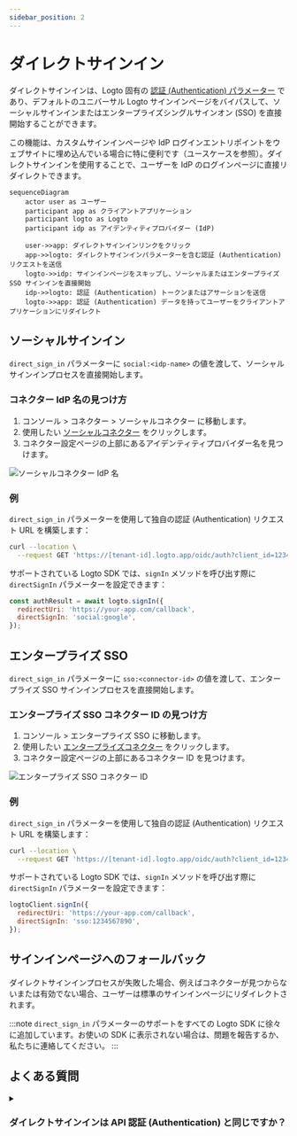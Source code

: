 ```yaml
---
sidebar_position: 2
---
```


# ダイレクトサインイン

ダイレクトサインインは、Logto 固有の [認証 (Authentication) パラメーター](/end-user-flows/authentication-parameters) であり、デフォルトのユニバーサル Logto サインインページをバイパスして、ソーシャルサインインまたはエンタープライズシングルサインオン (SSO) を直接開始することができます。

この機能は、カスタムサインインページや IdP ログインエントリポイントをウェブサイトに埋め込んでいる場合に特に便利です（ユースケースを参照）。ダイレクトサインインを使用することで、ユーザーを IdP のログインページに直接リダイレクトできます。

```mermaid
sequenceDiagram
    actor user as ユーザー
    participant app as クライアントアプリケーション
    participant logto as Logto
    participant idp as アイデンティティプロバイダー (IdP)

    user->>app: ダイレクトサインインリンクをクリック
    app->>logto: ダイレクトサインインパラメーターを含む認証 (Authentication) リクエストを送信
    logto->>idp: サインインページをスキップし、ソーシャルまたはエンタープライズ SSO サインインを直接開始
    idp->>logto: 認証 (Authentication) トークンまたはアサーションを送信
    logto->>app: 認証 (Authentication) データを持ってユーザーをクライアントアプリケーションにリダイレクト
```

## ソーシャルサインイン

`direct_sign_in` パラメーターに `social:<idp-name>` の値を渡して、ソーシャルサインインプロセスを直接開始します。

### コネクター IdP 名の見つけ方

1. <CloudLink to="/connectors/social">コンソール > コネクター > ソーシャルコネクター</CloudLink> に移動します。
2. 使用したい [ソーシャルコネクター](/connectors/social-connectors) をクリックします。
3. コネクター設定ページの上部にあるアイデンティティプロバイダー名を見つけます。

![ソーシャルコネクター IdP 名](./assets/direct-sign-in-social-name.png)

### 例

`direct_sign_in` パラメーターを使用して独自の認証 (Authentication) リクエスト URL を構築します：

```sh
curl --location \
  --request GET 'https://[tenant-id].logto.app/oidc/auth?client_id=1234567890&...&direct_sign_in=social:google'
```

サポートされている Logto SDK では、`signIn` メソッドを呼び出す際に `directSignIn` パラメーターを設定できます：

```javascript
const authResult = await logto.signIn({
  redirectUri: 'https://your-app.com/callback',
  directSignIn: 'social:google',
});
```

## エンタープライズ SSO

`direct_sign_in` パラメーターに `sso:<connector-id>` の値を渡して、エンタープライズ SSO サインインプロセスを直接開始します。

### エンタープライズ SSO コネクター ID の見つけ方

1. <CloudLink to="/enterprise-sso">コンソール > エンタープライズ SSO</CloudLink> に移動します。
2. 使用したい [エンタープライズコネクター](/connectors/enterprise-connectors) をクリックします。
3. コネクター設定ページの上部にあるコネクター ID を見つけます。

![エンタープライズ SSO コネクター ID](./assets/direct-sign-in-enterprise-sso.png)

### 例

`direct_sign_in` パラメーターを使用して独自の認証 (Authentication) リクエスト URL を構築します：

```sh
curl --location \
  --request GET 'https://[tenant-id].logto.app/oidc/auth?client_id=1234567890&...&direct_sign_in=sso:1234567890'
```

サポートされている Logto SDK では、`signIn` メソッドを呼び出す際に `directSignIn` パラメーターを設定できます：

```javascript
logtoClient.signIn({
  redirectUri: 'https://your-app.com/callback',
  directSignIn: 'sso:1234567890',
});
```

## サインインページへのフォールバック

ダイレクトサインインプロセスが失敗した場合、例えばコネクターが見つからないまたは有効でない場合、ユーザーは標準のサインインページにリダイレクトされます。

:::note
`direct_sign_in` パラメーターのサポートをすべての Logto SDK に徐々に追加しています。お使いの SDK に表示されない場合は、問題を報告するか、私たちに連絡してください。
:::

## よくある質問

<details>
  <summary>

### ダイレクトサインインは API 認証 (Authentication) と同じですか？

</summary>

いいえ、ダイレクトサインインは、デフォルトの Logto サインインページをスキップし、ユーザーをソーシャルまたはエンタープライズ SSO プロバイダーのログインページに直接リダイレクトすることを可能にするユーザーフローパラメーターです。API ベースの認証 (Authentication) とは異なり、ユーザーはサインインプロセスを開始するために最初に Logto 認証 (Authentication) エンドポイントにリダイレクトされる必要があります。

</details>
